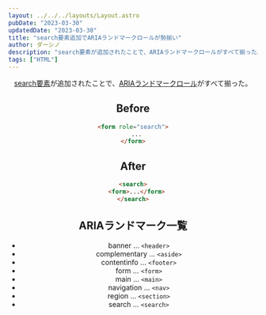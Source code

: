 ```yaml
---
layout: ../../../layouts/Layout.astro
pubDate: "2023-03-30"
updatedDate: "2023-03-30"
title: "search要素追加でARIAランドマークロールが勢揃い"
author: ダーシノ
description: "search要素が追加されたことで、ARIAランドマークロールがすべて揃った。"
tags: ["HTML"]
---
```



<Header {...frontmatter} />

[search要素](https://developer.mozilla.org/en-US/docs/Web/HTML/Element/search)が追加されたことで、[ARIAランドマークロール](https://developer.mozilla.org/ja/docs/Web/Accessibility/ARIA/ARIA_Techniques#%E3%83%A9%E3%83%B3%E3%83%89%E3%83%9E%E3%83%BC%E3%82%AF%E3%83%AD%E3%83%BC%E3%83%AB)がすべて揃った。

## Before

```html
<form role="search">
  ...
</form>
```

## After

```html
<search>
  <form>...</form>
</search>
```

## ARIAランドマーク一覧

- banner … `<header>`
- complementary … `<aside>`
- contentinfo … `<footer>`
- form … `<form>`
- main … `<main>`
- navigation … `<nav>`
- region … `<section>`
- search … `<search>`
